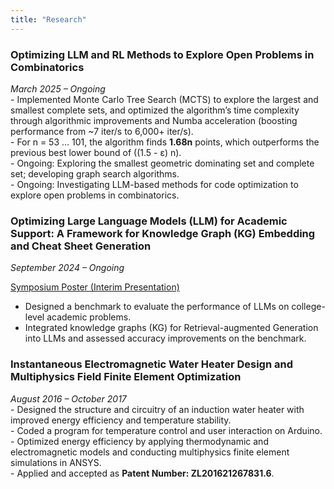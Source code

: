 ```yaml
---
title: "Research"
---
```


### Optimizing LLM and RL Methods to Explore Open Problems in Combinatorics
*March 2025 – Ongoing*  
- Implemented Monte Carlo Tree Search (MCTS) to explore the largest and smallest complete sets, and optimized the algorithm’s time complexity through algorithmic improvements and Numba acceleration (boosting performance from ~7 iter/s to 6,000+ iter/s).  
- For n = 53 … 101, the algorithm finds **1.68n** points, which outperforms the previous best lower bound of ((1.5 - ε) n).  
- Ongoing: Exploring the smallest geometric dominating set and complete set; developing graph search algorithms.  
- Ongoing: Investigating LLM-based methods for code optimization to explore open problems in combinatorics.  

### Optimizing Large Language Models (LLM) for Academic Support: A Framework for Knowledge Graph (KG) Embedding and Cheat Sheet Generation
*September 2024 – Ongoing*  

[Symposium Poster (Interim Presentation)](urop-symposium.html){.btn .btn-primary .me-2}

- Designed a benchmark to evaluate the performance of LLMs on college-level academic problems.  
- Integrated knowledge graphs (KG) for Retrieval-augmented Generation into LLMs and assessed accuracy improvements on the benchmark.  

### Instantaneous Electromagnetic Water Heater Design and Multiphysics Field Finite Element Optimization
*August 2016 – October 2017*  
- Designed the structure and circuitry of an induction water heater with improved energy efficiency and temperature stability.  
- Coded a program for temperature control and user interaction on Arduino.  
- Optimized energy efficiency by applying thermodynamic and electromagnetic models and conducting multiphysics finite element simulations in ANSYS.  
- Applied and accepted as **Patent Number: ZL201621267831.6**.
